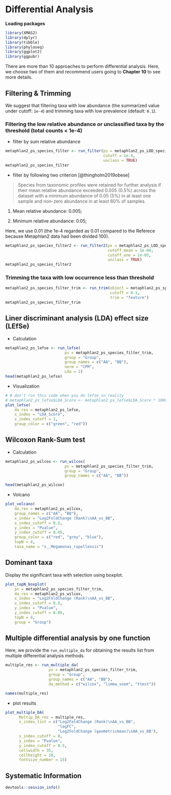 # Differential Analysis


**Loading packages**

```r
library(XMAS2)
library(dplyr)
library(tibble)
library(phyloseq)
library(ggplot2)
library(ggpubr)
```


There are more than 10 approaches to perform differential analysis. Here, we choose two of them and recommend users going to **Chapter 10** to see more details.

## Filtering & Trimming

We suggest that filtering taxa with low abundance (the summarized value under cutoff: `1e-4`) and trimming taxa with low prevalence (default: `0.1`).

### Filtering the low relative abundance or unclassified taxa by the threshold (total counts < 1e-4)

* filter by sum relative abundance
```r
metaphlan2_ps_species_filter <- run_filter(ps = metaphlan2_ps_LOD_species_remove_BRS, 
                                           cutoff = 1e-4, 
                                           unclass = TRUE)
metaphlan2_ps_species_filter 
```

* filter by following two criterion [@thingholm2019obese]

> Species from taxonomic profiles were retained for further analysis if their mean relative abundance exceeded 0.005
(0.5%) across the dataset with a minimum abundance of 0.05 (5%) in at least one sample and non-zero abundance in at least
60% of samples. 

1. Mean relative abundance: 0.005; 

2. Minimum relative abundance: 0.05;

Here, we use 0.01 (the 1e-4 regarded as 0.01 compared to the Referece because Metaphlan2 data had been divided 100).
```r
metaphlan2_ps_species_filter2 <- run_filter2(ps = metaphlan2_ps_LOD_species_remove_BRS, 
                                             cutoff_mean = 1e-04, 
                                             cutoff_one = 1e-03, 
                                             unclass = TRUE)
metaphlan2_ps_species_filter2
```


### Trimming the taxa with low occurrence less than threshold
```r
metaphlan2_ps_species_filter_trim <- run_trim(object = metaphlan2_ps_species_filter, 
                                              cutoff = 0.1, 
                                              trim = "feature")
metaphlan2_ps_species_filter_trim
```

## Liner discriminant analysis (LDA) effect size (LEfSe)

* Calculation
```r
metaphlan2_ps_lefse <- run_lefse(
                          ps = metaphlan2_ps_species_filter_trim,
                          group = "Group",
                          group_names = c("AA", "BB"),
                          norm = "CPM",
                          Lda = 2)
head(metaphlan2_ps_lefse)
```

* Visualization
```r
# # don't run this code when you do lefse in reality
# metaphlan2_ps_lefse$LDA_Score <- metaphlan2_ps_lefse$LDA_Score * 1000
plot_lefse(
    da_res = metaphlan2_ps_lefse,
    x_index = "LDA_Score",
    x_index_cutoff = 1,
    group_color = c("green", "red"))
```


## Wilcoxon Rank-Sum test

* Calculation
```r
metaphlan2_ps_wilcox <- run_wilcox(
                          ps = metaphlan2_ps_species_filter_trim,
                          group = "Group",
                          group_names = c("AA", "BB"))

head(metaphlan2_ps_wilcox)
```


* Volcano
```r
plot_volcano(
    da_res = metaphlan2_ps_wilcox,
    group_names = c("AA", "BB"),
    x_index = "Log2FoldChange (Rank)\nAA_vs_BB",
    x_index_cutoff = 0.5,
    y_index = "Pvalue",
    y_index_cutoff = 0.05,
    group_color = c("red", "grey", "blue"),
    topN = 4,
    taxa_name = "s__Megamonas_rupellensis")
```


## Dominant taxa

Display the significant taxa with selection using boxplot.

```r
plot_topN_boxplot(
    ps = metaphlan2_ps_species_filter_trim,
    da_res = metaphlan2_ps_wilcox,
    x_index = "Log2FoldChange (Rank)\nAA_vs_BB",
    x_index_cutoff = 0.5,
    y_index = "Pvalue",
    y_index_cutoff = 0.05,
    topN = 4,
    group = "Group")
```


## Multiple differential analysis by one function

Here, we provide the `run_multiple_da` for obtaining the results list from multiple differential analysis methods.

```r
multiple_res <- run_multiple_da(
                   ps = metaphlan2_ps_species_filter_trim,
                   group = "Group",
                   group_names = c("AA", "BB"),
                   da_method = c("wilcox", "limma_voom", "ttest"))

names(multiple_res)
```

* plot  results
```r
plot_multiple_DA(
      Multip_DA_res = multiple_res,
      x_index_list = c("Log2FoldChange (Rank)\nAA_vs_BB", 
                       "logFC", 
                       "Log2FoldChange (geometricmean)\nAA_vs_BB"),
      x_index_cutoff = 0,  
      y_index = "Pvalue",
      y_index_cutoff = 0.5,
      cellwidth = 35,
      cellheight = 10,
      fontsize_number = 15)
```


## Systematic Information
```r
devtools::session_info()
```

